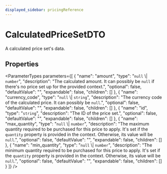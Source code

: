 ```yaml
---
displayed_sidebar: pricingReference
---
```



# CalculatedPriceSetDTO

A calculated price set's data.

## Properties

<ParameterTypes parameters={[
  {
    "name": "amount",
    "type": "``null`` \\| `number`",
    "description": "The calculated amount. It can possibly be `null` if there's no price set up for the provided context.",
    "optional": false,
    "defaultValue": "",
    "expandable": false,
    "children": []
  },
  {
    "name": "currency_code",
    "type": "``null`` \\| `string`",
    "description": "The currency code of the calculated price. It can possibly be `null`.",
    "optional": false,
    "defaultValue": "",
    "expandable": false,
    "children": []
  },
  {
    "name": "id",
    "type": "`string`",
    "description": "The ID of the price set.",
    "optional": false,
    "defaultValue": "",
    "expandable": false,
    "children": []
  },
  {
    "name": "max_quantity",
    "type": "``null`` \\| `number`",
    "description": "The maximum quantity required to be purchased for this price to apply. It's set if the `quantity` property is provided in the context. Otherwise, its value will be `null`.",
    "optional": false,
    "defaultValue": "",
    "expandable": false,
    "children": []
  },
  {
    "name": "min_quantity",
    "type": "``null`` \\| `number`",
    "description": "The minimum quantity required to be purchased for this price to apply. It's set if the `quantity` property is provided in the context. Otherwise, its value will be `null`.",
    "optional": false,
    "defaultValue": "",
    "expandable": false,
    "children": []
  }
]} />
